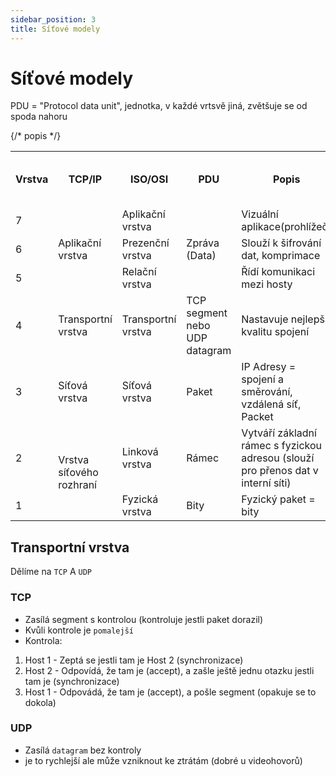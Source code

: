 ```yaml
---
sidebar_position: 3
title: Síťové modely
---
```


# Síťové modely

PDU = "Protocol data unit", jednotka, v každé vrtsvě jiná, zvětšuje se od spoda nahoru

<table align="center">
    <tr>
        <th>
            Vrstva
        </th>
        <th>
            TCP/IP
        </th>
        <th>
            ISO/OSI
        </th>
        <th>
           PDU
        </th>
        <th>
           Popis
        </th>
        <th>
           Zařízení, které pracují ve vrstvě
        </th>
    </tr>
  <tr>
    <td>7</td>
    <td rowspan="3">Aplikační vrstva</td>
    <td>Aplikační vrstva</td>
    <td rowspan="3">Zpráva (Data)</td>
    <td>Vizuální aplikace(prohlížeč)</td>  
    <td>PC</td>  
  </tr>
  <tr>
    <td>6</td>
    <td>Prezenční vrstva</td>
    <td>Slouží k šifrování dat, komprimace</td>
    <td>~~~</td>  

  </tr>
  <tr>
    <td>5</td>
    <td>Relační vrstva</td>
    <td>Řídí komunikaci mezi hosty</td>
    <td>~~~</td>  
  </tr>
  <tr>
    <td>4</td>
    <td>Transportní vrstva</td>
    <td>Transportní vrstva</td>
    <td>TCP segment nebo UDP datagram</td>
    <td>Nastavuje nejlepší kvalitu spojení</td> {/* popis */}
    <td>~~~</td>  

  </tr>
  <tr>
    <td>3</td>
    <td>Síťová vrstva</td>
    <td>Síťová vrstva</td>
    <td>Paket</td>
    <td>IP Adresy = spojení a směrování, vzdálená síť, Packet</td>
    <td>Routovací zařízení: Router, L3 Switch</td>
  </tr>
  <tr>
    <td>2</td>
    <td rowspan="2">Vrstva síťového rozhraní</td>
    <td>Linková vrstva</td>
    <td>Rámec</td>
    <td>Vytváří základní rámec s fyzickou adresou (slouží pro přenos dat v interní síti)</td>
    <td>Switch</td>
  </tr>
  <tr>
    <td>1</td>
    <td>Fyzická vrstva</td>
    <td>Bity</td>
    <td>Fyzický paket = bity</td>
    <td>Kabely</td>
  </tr>
</table>

## Transportní vrstva

Dělíme na `TCP` A `UDP` 

### TCP
* Zasílá segment s kontrolou (kontroluje jestli paket dorazil) 
* Kvůli kontrole je `pomalejší`
* Kontrola: 
1. Host 1 - Zeptá se jestli tam je Host 2 (synchronizace)
2. Host 2 - Odpovídá, že tam je (accept), a zašle ještě jednu otazku jestli tam je (synchronizace)
3. Host 1 - Odpovádá, že tam je (accept), a pošle segment
(opakuje se to dokola)


### UDP 
* Zasílá `datagram` bez kontroly
* je to rychlejší ale může vzniknout ke ztrátám (dobré u videohovorů)

